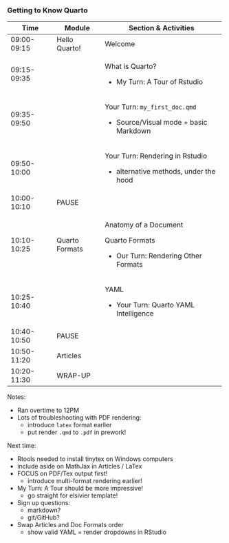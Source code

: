 ### Getting to Know Quarto

<!--- using quarto to produce different formats from the same file --->

+---------------+----------------+-----------------------------------------+
| Time          | Module         | **Section & Activities**                |
+===============+================+=========================================+
| 09:00-09:15   | Hello Quarto!  | Welcome                                 |
+---------------+----------------+-----------------------------------------+
| 09:15-09:35   |                | What is Quarto?                         |
|               |                |                                         |
|               |                | -   My Turn: A Tour of Rstudio          |
+---------------+----------------+-----------------------------------------+
| 09:35-09:50   |                | Your Turn: `my_first_doc.qmd`           |
|               |                |                                         |
|               |                | -   Source/Visual mode + basic Markdown |
+---------------+----------------+-----------------------------------------+
| 09:50-10:00   |                | Your Turn: Rendering in Rstudio         |
|               |                |                                         |
|               |                | -   alternative methods, under the hood |
+---------------+----------------+-----------------------------------------+
| 10:00-10:10   | PAUSE          |                                         |
+---------------+----------------+-----------------------------------------+
| 10:10-10:25   | Quarto Formats | Anatomy of a Document                   |
|               |                |                                         |
|               |                | Quarto Formats                          |
|               |                |                                         |
|               |                | -   Our Turn: Rendering Other Formats   |
+---------------+----------------+-----------------------------------------+
| 10:25-10:40   |                | YAML                                    |
|               |                |                                         |
|               |                | -   Your Turn: Quarto YAML Intelligence |
+---------------+----------------+-----------------------------------------+
| 10:40-10:50   | PAUSE          |                                         |
+---------------+----------------+-----------------------------------------+
| 10:50-11:20   | Articles       |                                         |
+---------------+----------------+-----------------------------------------+
| 10:20-11:30   | WRAP-UP        |                                         |
+---------------+----------------+-----------------------------------------+

Notes:

- Ran overtime to 12PM
- Lots of troubleshooting with PDF rendering:
    - introduce `latex` format earlier
    - put render `.qmd` to `.pdf` in prework!

Next time:

- Rtools needed to install tinytex on Windows computers
- include aside on MathJax in Articles / LaTex
- FOCUS on PDF/Tex output first!
    - introduce multi-format rendering earlier!
- My Turn: A Tour should be more impressive!
    - go straight for elsivier template!
- Sign up questions:
    - markdown?
    - git/GitHub?
- Swap Articles and Doc Formats order
    - show valid YAML = render dropdowns in RStudio

